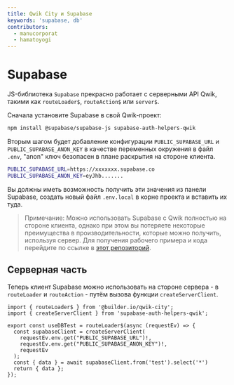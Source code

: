 ```yaml
---
title: Qwik City и Supabase
keywords: 'supabase, db'
contributors:
  - manucorporat
  - hamatoyogi
---
```


# Supabase

JS-библиотека `Supabase` прекрасно работает с серверными API Qwik, такими как `routeLoader$`, `routeAction$` или `server$`.

Сначала установите Supabase в свой Qwik-проект:

```bash
npm install @supabase/supabase-js supabase-auth-helpers-qwik
```

Вторым шагом будет добавление конфигурации `PUBLIC_SUPABASE_URL` и `PUBLIC_SUPABASE_ANON_KEY` в качестве переменных окружения в файл `.env`, "anon" ключ безопасен в плане раскрытия на стороне клиента.

```bash
PUBLIC_SUPABASE_URL=https://xxxxxxx.supabase.co
PUBLIC_SUPABASE_ANON_KEY=eyJhb.......
```

Вы должны иметь возможность получить эти значения из панели Supabase, создать новый файл `.env.local` в корне проекта и вставить их туда.

> Примечание: Можно использовать Supabase с Qwik полностью на стороне клиента, однако при этом вы потеряете некоторые преимущества в производительности, которые можно получить, используя сервер. Для получения рабочего примера и кода перейдите по ссылке в [этот репозиторий](https://github.com/hamatoyogi/qwik-supabase-example).

## Серверная часть

Теперь клиент Supabase можно использовать на стороне сервера - в `routeLoader` и `routeAction` - путём вызова функции `createServerClient`.

```tsx
import { routeLoader$ } from '@builder.io/qwik-city';
import { createServerClient } from 'supabase-auth-helpers-qwik';

export const useDBTest = routeLoader$(async (requestEv) => {
  const supabaseClient = createServerClient(
    requestEv.env.get("PUBLIC_SUPABASE_URL")!,
    requestEv.env.get("PUBLIC_SUPABASE_ANON_KEY")!,
    requestEv
  );
  const { data } = await supabaseClient.from('test').select('*')
  return { data };
});
```
